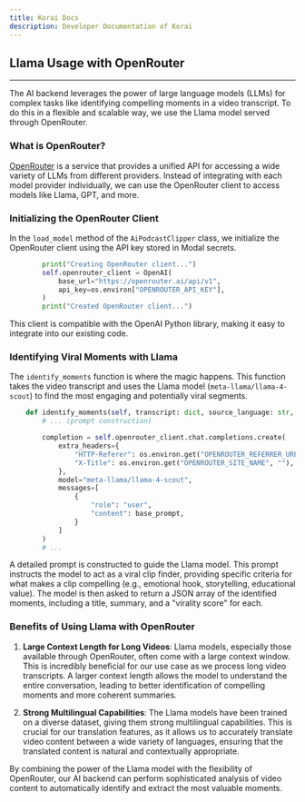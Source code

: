 ```yaml
---
title: Korai Docs
description: Developer Documentation of Korai
---
```


 ## Llama Usage with OpenRouter
---
The AI backend leverages the power of large language models (LLMs) for complex tasks like identifying compelling moments in a video transcript. To do this in a flexible and scalable way, we use the Llama model served through OpenRouter.

### What is OpenRouter?

[OpenRouter](https://openrouter.ai/) is a service that provides a unified API for accessing a wide variety of LLMs from different providers. Instead of integrating with each model provider individually, we can use the OpenRouter client to access models like Llama, GPT, and more.

### Initializing the OpenRouter Client

In the `load_model` method of the `AiPodcastClipper` class, we initialize the OpenRouter client using the API key stored in Modal secrets.

```python
        print("Creating OpenRouter client...")
        self.openrouter_client = OpenAI(
            base_url="https://openrouter.ai/api/v1",
            api_key=os.environ["OPENROUTER_API_KEY"],
        )
        print("Created OpenRouter client...")
```

This client is compatible with the OpenAI Python library, making it easy to integrate into our existing code.

### Identifying Viral Moments with Llama

The `identify_moments` function is where the magic happens. This function takes the video transcript and uses the Llama model (`meta-llama/llama-4-scout`) to find the most engaging and potentially viral segments.

```python
    def identify_moments(self, transcript: dict, source_language: str, custom_prompt: Optional[str] = None):
        # ... (prompt construction)

        completion = self.openrouter_client.chat.completions.create(
            extra_headers={
                "HTTP-Referer": os.environ.get("OPENROUTER_REFERRER_URL", ""),
                "X-Title": os.environ.get("OPENROUTER_SITE_NAME", ""),
            },
            model="meta-llama/llama-4-scout",
            messages=[
                {
                    "role": "user",
                    "content": base_prompt,
                }
            ]
        )
        # ...
```

A detailed prompt is constructed to guide the Llama model. This prompt instructs the model to act as a viral clip finder, providing specific criteria for what makes a clip compelling (e.g., emotional hook, storytelling, educational value). The model is then asked to return a JSON array of the identified moments, including a title, summary, and a "virality score" for each.

### Benefits of Using Llama with OpenRouter

1.  **Large Context Length for Long Videos**: Llama models, especially those available through OpenRouter, often come with a large context window. This is incredibly beneficial for our use case as we process long video transcripts. A larger context length allows the model to understand the entire conversation, leading to better identification of compelling moments and more coherent summaries.

2.  **Strong Multilingual Capabilities**: The Llama models have been trained on a diverse dataset, giving them strong multilingual capabilities. This is crucial for our translation features, as it allows us to accurately translate video content between a wide variety of languages, ensuring that the translated content is natural and contextually appropriate.

By combining the power of the Llama model with the flexibility of OpenRouter, our AI backend can perform sophisticated analysis of video content to automatically identify and extract the most valuable moments.
